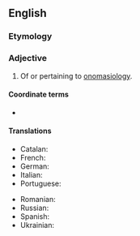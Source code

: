 ==English==

===Etymology===
{{suffix|en|onomasiology|ical}}

===Adjective===
{{en-adj}}

# Of or pertaining to [[onomasiology]].

====Coordinate terms====
* {{l|en|semasiological}}

====Translations====
{{trans-top}}
* Catalan: {{t|ca|onomasiològic}}
* French: {{t+|fr|onomasiologique}}
* German: {{t+|de|onomasiologisch}}
* Italian: {{t|it|onomasiologico}}
* Portuguese: {{t|pt|onomasiológico}}
{{trans-mid}}
* Romanian: {{t+|ro|onomasiologic}}
* Russian: {{t+|ru|ономасиологи́ческий}}
* Spanish: {{t+|es|onomasiológico}}
* Ukrainian: {{t+|uk|ономасіологі́чний}}
{{trans-bottom}}